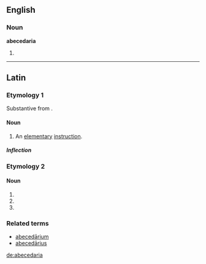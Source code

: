 ==English==

===Noun===
'''abecedaria'''

# {{plural of|abecedarium}}

----

==Latin==

===Etymology 1===
Substantive from {{term|abecedarius|abecedārius|alphabetical|lang=la}}.

====Noun====
{{la-noun|abecedāria|abecedariae|abecedāriae|f|first}}

# An [[elementary]] [[instruction]].

=====Inflection=====
{{la-decl-1st|abecedari|abecedāri}}

===Etymology 2===

====Noun====
{{la-noun-form|abecedāria}}

# {{inflection of|abecedarium|abecedārium|nom|p|lang=la}}
# {{inflection of|abecedarium|abecedārium|acc|p|lang=la}}
# {{inflection of|abecedarium|abecedārium|voc|p|lang=la}}

===Related terms===
* [[abecedarium|abecedārium]]
* [[abecedarius|abecedārius]]

[[de:abecedaria]]